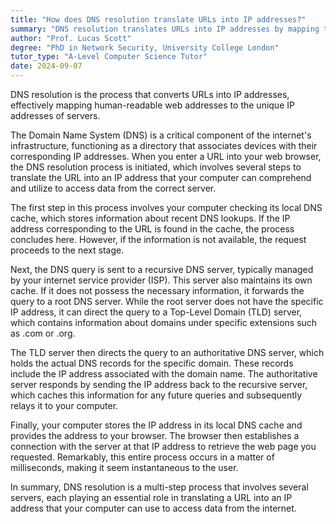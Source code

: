 ```yaml
---
title: "How does DNS resolution translate URLs into IP addresses?"
summary: "DNS resolution translates URLs into IP addresses by mapping the human-readable web address to the server's unique IP address."
author: "Prof. Lucas Scott"
degree: "PhD in Network Security, University College London"
tutor_type: "A-Level Computer Science Tutor"
date: 2024-09-07
---
```


DNS resolution is the process that converts URLs into IP addresses, effectively mapping human-readable web addresses to the unique IP addresses of servers.

The Domain Name System (DNS) is a critical component of the internet's infrastructure, functioning as a directory that associates devices with their corresponding IP addresses. When you enter a URL into your web browser, the DNS resolution process is initiated, which involves several steps to translate the URL into an IP address that your computer can comprehend and utilize to access data from the correct server.

The first step in this process involves your computer checking its local DNS cache, which stores information about recent DNS lookups. If the IP address corresponding to the URL is found in the cache, the process concludes here. However, if the information is not available, the request proceeds to the next stage.

Next, the DNS query is sent to a recursive DNS server, typically managed by your internet service provider (ISP). This server also maintains its own cache. If it does not possess the necessary information, it forwards the query to a root DNS server. While the root server does not have the specific IP address, it can direct the query to a Top-Level Domain (TLD) server, which contains information about domains under specific extensions such as .com or .org.

The TLD server then directs the query to an authoritative DNS server, which holds the actual DNS records for the specific domain. These records include the IP address associated with the domain name. The authoritative server responds by sending the IP address back to the recursive server, which caches this information for any future queries and subsequently relays it to your computer.

Finally, your computer stores the IP address in its local DNS cache and provides the address to your browser. The browser then establishes a connection with the server at that IP address to retrieve the web page you requested. Remarkably, this entire process occurs in a matter of milliseconds, making it seem instantaneous to the user.

In summary, DNS resolution is a multi-step process that involves several servers, each playing an essential role in translating a URL into an IP address that your computer can use to access data from the internet.
    